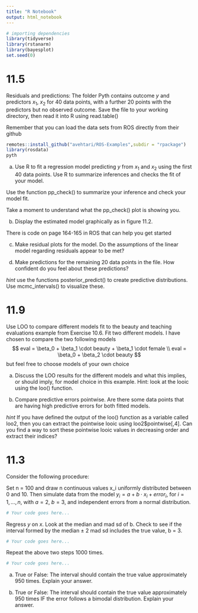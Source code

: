 ```yaml
---
title: "R Notebook"
output: html_notebook
---
```


```r
# importing dependencies
library(tidyverse)
library(rstanarm)
library(bayesplot)
set.seed(0)
```

# 11.5
Residuals and predictions: The folder Pyth contains outcome $y$ and predictors $x_1$, $x_2$ for 40
data points, with a further 20 points with the predictors but no observed outcome. Save the file
to your working directory, then read it into R using read.table()

Remember that you can load the data sets from ROS directly from their github
```r
remotes::install_github("avehtari/ROS-Examples",subdir = "rpackage")
library(rosdata)
pyth

```

a) Use R to fit a regression model predicting $y$ from $x_1$ and $x_2$ using the first 40 data points. Use R to summarize inferences and checks the fit of your model. 

Use the function pp_check() to summarize your inference and check your model fit. 

Take a moment to understand what the pp_check() plot is showing you.

b) Display the estimated model graphically as in figure 11.2.

There is code on page 164-165 in ROS that can help you get started

c) Make residual plots for the model. Do the assumptions of the linear model regarding residuals appear to be met?

d) Make predictions for the remaining 20 data points in the file. How confident do you feel
about these predictions?

*hint* use the functions posterior_predict() to create predictive distributions. Use mcmc_intervals() to visualize these.

# 11.9
Use LOO to compare different models fit to the beauty and
teaching evaluations example from Exercise 10.6.
Fit two different models. I have chosen to compare the two following models
$$
eval = \beta_0 + \beta_1 \cdot beauty + \beta_1 \cdot female \\
eval = \beta_0 + \beta_2 \cdot beauty
$$
but feel free to choose models of your own choice

a) Discuss the LOO results for the different models and what this implies, or should imply, for model choice in this example. Hint: look at the looic using the loo() function.

b) Compare predictive errors pointwise. Are there some data points that are having high predictive errors for both fitted models.

*hint* If you have defined the output of the loo() function as a variable called loo2, then you can extract the pointwise looic using loo2$pointwise[,4]. Can you find a way to sort these pointwise looic values in decreasing order and extract their indices?

# 11.3
Consider the following procedure:

Set n = 100 and draw n continuous values x_i uniformly distributed between 0 and 10. Then
simulate data from the model $y_i = a + b \cdot x_i + error_i$, for $i = 1, . . . , n$, with $a = 2$, $b = 3$, and independent errors from a normal distribution.

```r
# Your code goes here...
```

Regress $y$ on $x$. Look at the median and mad sd of b. Check to see if the interval formed by
the median ± 2 mad sd includes the true value, b = 3.

```r
# Your code goes here...
```

Repeat the above two steps 1000 times.

```r
# Your code goes here...
```

a) True or False: The interval should contain the true value approximately 950 times. Explain your answer.


b) True or False:  The interval should contain the true value approximately 950 times IF the error follows a bimodal distribution. Explain your answer.














